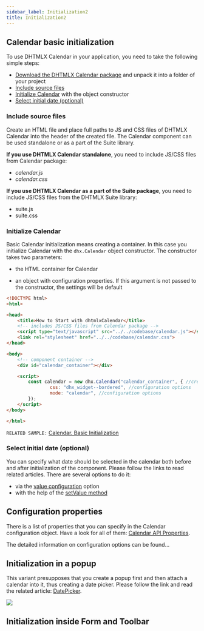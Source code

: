```yaml
---
sidebar_label: Initialization2
title: Initialization2
---
```

## Calendar basic initialization 

To use DHTMLX Calendar in your application, you need to take the following simple steps:

- [Download the DHTMLX Calendar package](https://dhtmlx.com/docs/products/dhtmlxCalendar/download.shtml) and unpack it into a folder of your project
- [Include source files](#Include-source-files)
- [Initialize Calendar](#initializecalendar) with the object constructor
- [Select initial date (optional)](#selectinitialdateoptional)

### Include source files

Create an HTML file and place full paths to JS and CSS files of DHTMLX Calendar into the header of the created file. The Calendar component can be used standalone or as a part of the Suite library.

**If you use DHTMLX Calendar standalone**, you need to include JS/CSS files from Calendar package:

- *calendar.js*
- *calendar.css*

**If you use DHTMLX Calendar as a part of the Suite package**, you need to include JS/CSS files from the DHTMLX Suite library:

- suite.js
- suite.css

### Initialize Calendar

Basic Calendar initialization means creating a container. In this case you initialize Calendar with the `dhx.Calendar` object constructor. The constructor takes two parameters: 

- the HTML container for Calendar

- an object with configuration properties. If this argument is not passed to the constructor, the settings will be default

~~~html
<!DOCTYPE html>
<html>

<head>
	<title>How to Start with dhtmlxCalendar</title>
	<!-- includes JS/CSS files from Calendar package -->
	<script type="text/javascript" src="../../codebase/calendar.js"></script>
	<link rel="stylesheet" href="../../codebase/calendar.css">
</head>

<body>
	<!-- component container -->
	<div id="calendar_container"></div>

	<script>
		const calendar = new dhx.Calendar("calendar_container", { //creating dhtmlxCalendar
		        css: "dhx_widget--bordered", //configuration options
	            mode: "calendar", //configuration options
		});
	</script>
</body>

</html>
~~~

`RELATED SAMPLE:` [Calendar. Basic Initialization](https://snippet.dhtmlx.com/xcw19e52)

### Select initial date (optional)

You can specify what date should be selected in the calendar both before and after initialization of the component.  Please follow the links to read related articles. There are several options to do it:

- via the [value configuration](http://localhost:3000/calendar2/configuring#initially-selected-date) option 
- with the help of the [setValue method](http://localhost:3000/calendar2/operating_calendar)

## Configuration properties

There is a list of properties that you can specify in the Calendar configuration object. Have a look for all of them: [Calendar API Properties](http://localhost:3000/calendar/api/api_overview#properties). 

The detailed information on configuration options can be found...

## Initialization in a popup
This variant presupposes that you create a popup first and then attach a calendar into it, thus creating a date picker. Please follow the link and read the related article: [DatePicker](calendar/datepicker.md).

![](../assets/calendar/date_picker.png)

## Initialization inside Form and Toolbar
